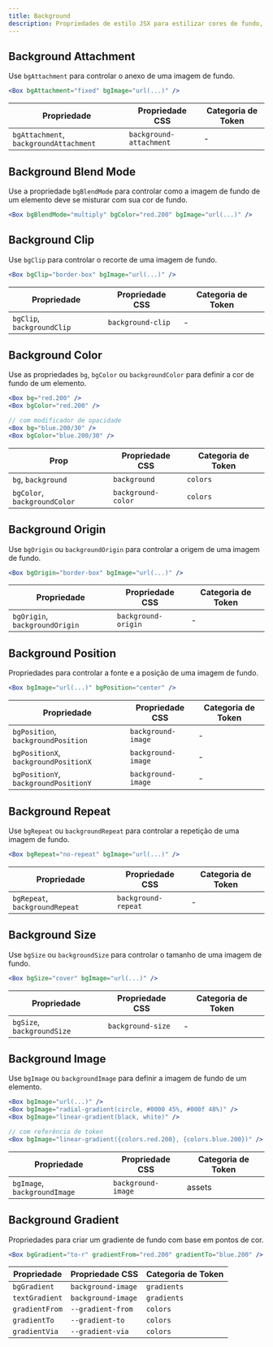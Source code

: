 ```yaml
---
title: Background
description: Propriedades de estilo JSX para estilizar cores de fundo, gradientes e imagens.
---
```


## Background Attachment

Use `bgAttachment` para controlar o anexo de uma imagem de fundo.

```jsx
<Box bgAttachment="fixed" bgImage="url(...)" />
```

| Propriedade                            | Propriedade CSS         | Categoria de Token |
| -------------------------------------- | ----------------------- | ------------------ |
| `bgAttachment`, `backgroundAttachment` | `background-attachment` | -                  |

## Background Blend Mode

Use a propriedade `bgBlendMode` para controlar como a imagem de fundo de um elemento deve se misturar com sua cor de fundo.

```jsx
<Box bgBlendMode="multiply" bgColor="red.200" bgImage="url(...)" />
```

## Background Clip

Use `bgClip` para controlar o recorte de uma imagem de fundo.

```jsx
<Box bgClip="border-box" bgImage="url(...)" />
```

| Propriedade                | Propriedade CSS   | Categoria de Token |
| -------------------------- | ----------------- | ------------------ |
| `bgClip`, `backgroundClip` | `background-clip` | -                  |

## Background Color

Use as propriedades `bg`, `bgColor` ou `backgroundColor` para definir a cor de fundo de um elemento.

```jsx
<Box bg="red.200" />
<Box bgColor="red.200" />

// com modificador de opacidade
<Box bg="blue.200/30" />
<Box bgColor="blue.200/30" />
```

| Prop                         | Propriedade CSS    | Categoria de Token |
| ---------------------------- | ------------------ | ------------------ |
| `bg`, `background`           | `background`       | `colors`           |
| `bgColor`, `backgroundColor` | `background-color` | `colors`           |

## Background Origin

Use `bgOrigin` ou `backgroundOrigin` para controlar a origem de uma imagem de fundo.

```jsx
<Box bgOrigin="border-box" bgImage="url(...)" />
```

| Propriedade                    | Propriedade CSS     | Categoria de Token |
| ------------------------------ | ------------------- | ------------------ |
| `bgOrigin`, `backgroundOrigin` | `background-origin` | -                  |

## Background Position

Propriedades para controlar a fonte e a posição de uma imagem de fundo.

```jsx
<Box bgImage="url(...)" bgPosition="center" />
```

| Propriedade                          | Propriedade CSS    | Categoria de Token |
| ------------------------------------ | ------------------ | ------------------ |
| `bgPosition`, `backgroundPosition`   | `background-image` | -                  |
| `bgPositionX`, `backgroundPositionX` | `background-image` | -                  |
| `bgPositionY`, `backgroundPositionY` | `background-image` | -                  |

## Background Repeat

Use `bgRepeat` ou `backgroundRepeat` para controlar a repetição de uma imagem de fundo.

```jsx
<Box bgRepeat="no-repeat" bgImage="url(...)" />
```

| Propriedade                    | Propriedade CSS     | Categoria de Token |
| ------------------------------ | ------------------- | ------------------ |
| `bgRepeat`, `backgroundRepeat` | `background-repeat` | -                  |

## Background Size

Use `bgSize` ou `backgroundSize` para controlar o tamanho de uma imagem de fundo.

```jsx
<Box bgSize="cover" bgImage="url(...)" />
```

| Propriedade                | Propriedade CSS   | Categoria de Token |
| -------------------------- | ----------------- | ------------------ |
| `bgSize`, `backgroundSize` | `background-size` | -                  |

## Background Image

Use `bgImage` ou `backgroundImage` para definir a imagem de fundo de um elemento.

```jsx
<Box bgImage="url(...)" />
<Box bgImage="radial-gradient(circle, #0000 45%, #000f 48%)" />
<Box bgImage="linear-gradient(black, white)" />

// com referência de token
<Box bgImage="linear-gradient({colors.red.200}, {colors.blue.200})" />
```

| Propriedade                  | Propriedade CSS    | Categoria de Token |
| ---------------------------- | ------------------ | ------------------ |
| `bgImage`, `backgroundImage` | `background-image` | assets             |

## Background Gradient

Propriedades para criar um gradiente de fundo com base em pontos de cor.

```jsx
<Box bgGradient="to-r" gradientFrom="red.200" gradientTo="blue.200" />
```

| Propriedade    | Propriedade CSS    | Categoria de Token |
| -------------- | ------------------ | ------------------ |
| `bgGradient`   | `background-image` | `gradients`        |
| `textGradient` | `background-image` | `gradients`        |
| `gradientFrom` | `--gradient-from`  | `colors`           |
| `gradientTo`   | `--gradient-to`    | `colors`           |
| `gradientVia`  | `--gradient-via`   | `colors`           |
